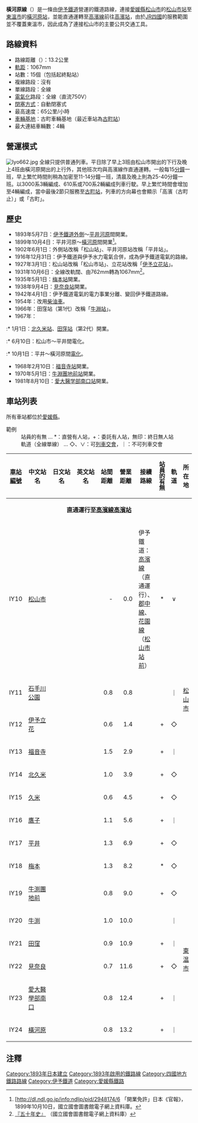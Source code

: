 {{Infobox 鐵道路線
|日文原名 = 横河原線
|平假名 = よこがわらせん
|羅馬拼音 = Yokogawara sen
|路線名稱 = [[File:IYOTETSU_logo.svg|80px]] 橫河原線
|路線顏色 = #00BBEE
|圖片 = Iyo Railway Yokogawara Line.jpg
|圖片大小 = 300px
|圖片說明 = 松山市－石手川公園間行走的{{link-ja|伊予鐵道610系電力動車組|伊予鉄道610系電車|610系}}
|國家 = {{JPN}}
|所在地 = {{JPN}}[[愛媛縣|愛媛縣]]
|起點 = [[松山市站|松山市站]]
|終點 = [[橫河原站|橫河原站]]
|站數 = 15個
|通車 = 1893年5月7日
|全線通車 = 1899年10月4日
|擁有者 = [[伊予鐵道|伊予鐵道]]
|營運者 = 伊予鐵道
|車輛基地 = {{link-ja|古町車輛工場|古町車両工場}}
|路線距離 = 13.2公里
|軌距 = 1,067毫米
|軌道數量 = 
|電氣化方式 = [[直流電|直流電]]750 [[伏特|V]] [[高架電纜|高架電纜]]
|最高速度 = 65公里/小時<ref name="RM256-P39">{{cite magazine | title =特集 残された国鉄型パラダイス 魅惑の千葉・房総 民鉄路線ガイド 小湊鉄道| author=梅原淳 | page =39頁 | magazine=[[レイル・マガジン|Rail Magazine]]|date=2005年1月 | volume=256号 |publisher=[[ネコ・パブリッシング|ネコ・パブリッシング]]}}</ref>
}}
{{伊予鐵道RDT/橫河原線}}

'''橫河原線'''（{{jpn|j=横河原線|hg=よこがわらせん|rm=Yokogawara sen|f=y}}）是一條由[[伊予鐵道|伊予鐵道]]營運的鐵道路線，連接[[愛媛縣|愛媛縣]][[松山市|松山市]]的[[松山市站|松山市站]]至[[東溫市|東溫市]]的[[橫河原站|橫河原站]]，並能直通運轉至[[高濱線|高濱線]]前往[[高濱站_(愛媛縣)|高濱站]]，由於[[JR四國|JR四國]]的服務範圍並不覆蓋東溫市，因此成為了連接松山市的主要公共交通工具。

== 路線資料 ==
* 路線距離（{{link-ja|營業距離|営業キロ}}）：13.2公里
* [[軌距|軌距]]：1067mm
* 站數：15個（包括起終點站）
* 複線路段：沒有
* 單線路段：全線
* [[電氣化鐵路|電氣化]]路段：全線（直流750V）
* [[閉塞_(鐵路)|閉塞方式]]：自動閉塞式
* 最高速度：65公里/小時
* [[車輛基地|車輛基地]]：古町車輛基地（最近車站為[[古町站|古町站]]）
* 最大連結車輛數：4輛

==營運模式==
[[File:Iyo662.jpg|thumb]]
全線只提供普通列車。平日除了早上3班由松山市開出的下行及晚上4班由橫河原開出的上行外，其他班次均與高濱線作直通運轉。一般每15[[分鐘|分鐘]]一班，早上繁忙時間則稍為加密至11-14分鐘一班，清晨及晚上則為25-40分鐘一班。以3000系3輛編成、610系或700系2輛編成列車行駛。早上繁忙時間會增加至4輛編成，當中最後2節只服務至[[古町站|古町站]]，列車的方向幕也會顯示「高濱（古町止）」或「古町」。

== 歷史 ==
* 1893年5月7日：[[伊予鐵道|伊予鐵道]][[松山市站|外側]]～[[平井站|平井河原]]間開業。
* 1899年10月4日：平井河原～[[橫河原站|橫河原]]間開業<ref>[http://dl.ndl.go.jp/info:ndljp/pid/2948174/6 {{Wayback|url=http://dl.ndl.go.jp/info:ndljp/pid/2948174/6 |date=20210320091857 }} 「開業免許」日本《官報》，1899年10月10日，國立國會圖書館電子網上資料庫。</ref>。
* 1902年6月1日：外側站改稱「松山站」、平井河原站改稱「平井站」。
* 1916年12月31日：伊予鐵道與伊予水力電氣合併，成為伊予鐵道電氣的路線。
* 1927年3月1日：松山站改稱「松山市站」、立花站改稱「[[伊予立花站|伊予立花站]]」。
* 1931年10月6日：全線改軌闊、由762mm轉為1067mm<ref>[http://dl.ndl.go.jp/info:ndljp/pid/1109264/103 『五十年史』] {{Wayback|url=http://dl.ndl.go.jp/info:ndljp/pid/1109264/103 |date=20210320094402 }}（國立國會圖書館電子網上資料庫）</ref>。
* 1935年5月1日：[[梅本站|梅本站]]開業。
* 1938年9月4日：[[見奈良站|見奈良站]]開業。
* 1942年4月1日：伊予鐵道電氣的電力事業分離、變回伊予鐵道路線。
* 1954年：改用[[柴油車|柴油車]]。
* 1966年：田窪站（第1代）改稱「[[牛淵站|牛淵站]]」。
* 1967年：
:* 1月1日：[[北久米站|北久米站]]、[[田窪站|田窪站]]（第2代）開業。
:* 6月10日：松山市～平井間電化。
:* 10月1日：平井～橫河原間[[電氣化鐵路|電化]]。
* 1968年2月10日：[[福音寺站|福音寺站]]開業。
* 1970年5月1日：[[牛淵團地前站|牛淵團地前站]]開業。
* 1981年8月10日：[[愛大醫学部南口站|愛大醫学部南口站]]開業。

== 車站列表 ==
所有車站都位於[[愛媛縣|愛媛縣]]。
; 範例
: 站員的有無 … *：直營有人站，+：委託有人站，無印：終日無人站
: 軌道（全線單線） … ◇、∨：可[[列車交會|列車交會]]，｜：不可列車交會
{| class="wikitable" ruls="all"
|-
! [[車站編號|車站編號]]
! style="width: 5em;"|中文站名
! style="width: 5em;"|日文站名
! style="width: 5em;"|英文站名
! style="width: 2.5em;"|站間距離
! style="width: 2.5em;"|營業距離
!接續路線
! style="width: 1em; line-height: 1em;"|站員的有無
! style="width: 1em;"|軌道
!所在地
|- style="border-top:solid 3px #0BE;"
| style="text-align: center;" colspan="10"|{{Color|#8C4|■}}'''直通運行至[[高濱線|高濱線]][[高濱站_(愛媛縣)|高濱站]]'''
|-
!IY10
|[[松山市站|松山市]]
|{{lang|ja|松山市}}
|{{lang|en|Matsuyama City}}
| style="text-align: right;"|-
| style="text-align: right;"|0.0
|伊予鐵道：{{Color|#8C4|■}}[[高濱線|高濱線]]（直通運行）、{{Color|#E62|■}}[[郡中線|郡中線]]、[[花園線|花園線]]（[[松山市站前站|松山市站前]]）
| style="text-align: center;"|*
| style="text-align:center;"|∨
| rowspan="9"|[[松山市|松山市]]
|-
!IY11
|[[石手川公園站|石手川公園]]
|{{lang|ja|石手川公園}}
|{{lang|en|Ishitegawa Park}}
| style="text-align: right;"|0.8
| style="text-align: right;"|0.8
| 
| 
| style="text-align:center;"|｜
|-
!IY12
|[[伊予立花站|伊予立花]]
|{{lang|ja|いよ立花}}
|{{lang|en|Iyo-Tachibana}}
| style="text-align: right;"|0.6
| style="text-align: right;"|1.4
| 
| style="text-align: center;"|+
| style="text-align:center;"|◇
|-
!IY13
|[[福音寺站|福音寺]]
|{{lang|ja|福音寺}}
|{{lang|en|Fukuonji}}
| style="text-align: right;"|1.5
| style="text-align: right;"|2.9
| 
| style="text-align: center;"|+
| style="text-align:center;"|｜
|-
!IY14
|[[北久米站|北久米]]
|{{lang|ja|北久米}}
|{{lang|en|Kita-Kume}}
| style="text-align: right;"|1.0
| style="text-align: right;"|3.9
| 
| style="text-align: center;"|+
| style="text-align:center;"|◇
|-
!IY15
|[[久米站|久米]]
|{{lang|ja|久米}}
|{{lang|en|Kume}}
| style="text-align: right;"|0.6
| style="text-align: right;"|4.5
| 
| style="text-align: center;"|+
| style="text-align:center;"|◇
|-
!IY16
|[[鷹子站|鷹子]]
|{{lang|ja|鷹ノ子}}
|{{lang|en|Takanoko}}
| style="text-align: right;"|1.1
| style="text-align: right;"|5.6
| 
| style="text-align: center;"|+
| style="text-align:center;"|｜
|-
!IY17
|[[平井站_(愛媛縣)|平井]]
|{{lang|ja|平井}}
|{{lang|en|Hirai}}
| style="text-align: right;"|1.3
| style="text-align: right;"|6.9
| 
| style="text-align: center;"|+
| style="text-align:center;"|◇
|-
!IY18
|[[梅本站|梅本]]
|{{lang|ja|梅本}}
|{{lang|en|Umenomoto}}
| style="text-align: right;"|1.3
| style="text-align: right;"|8.2
| 
| style="text-align: center;"|*
| style="text-align:center;"|◇
|-
!IY19
|[[牛渕團地前站|牛渕團地前]]
|{{lang|ja|牛渕団地前}}
|{{lang|en|Ushibuchi-Danchi}}
| style="text-align: right;"|0.8
| style="text-align: right;"|9.0
| 
| style="text-align: center;"|+
| style="text-align:center;"|◇
| rowspan="6"|[[東温市|東温市]]
|-
!IY20
|[[牛渕站|牛渕]]
|{{lang|ja|牛渕}}
|{{lang|en|Ushibuchi}}
| style="text-align: right;"|1.0
| style="text-align: right;"|10.0
| 
| 
| style="text-align:center;"|｜
|-
!IY21
|[[田窪站|田窪]]
|{{lang|ja|田窪}}
|{{lang|en|Tanokubo}}
| style="text-align: right;"|0.9
| style="text-align: right;"|10.9
| 
| style="text-align: center;"|+
| style="text-align:center;"|｜
|-
!IY22
|[[見奈良站|見奈良]]
|{{lang|ja|見奈良}}
|{{lang|en|Minara}}
| style="text-align: right;"|0.7
| style="text-align: right;"|11.6
| 
| style="text-align: center;"|+
| style="text-align:center;"|◇
|-
!IY23
|[[愛大醫學部南口站|愛大醫學部南口]]
|{{lang|ja|愛大医学部南口}}
|{{lang|en|Ehime Univ. Hospital}}
| style="text-align: right;"|0.8
| style="text-align: right;"|12.4
| 
| style="text-align: center;"|+
| style="text-align:center;"|｜
|-
!IY24
|[[橫河原站|橫河原]]
|{{lang|ja|横河原}}
|{{lang|en|Yokogawara}}
| style="text-align: right;"|0.8
| style="text-align: right;"|13.2
| 
| style="text-align: center;"|+
| style="text-align:center;"|｜
|}

==注釋==
{{reflist}}

{{伊予鐵道}}
{{伊予鐵道橫河原線}}
{{Portal bar|日本|愛媛|鐵路|日本鐵路}}
[[Category:1893年日本建立|Category:1893年日本建立]]
[[Category:1893年啟用的鐵路線|Category:1893年啟用的鐵路線]]
[[Category:四國地方鐵路路線|Category:四國地方鐵路路線]]
[[Category:伊予鐵道|Category:伊予鐵道]]
[[Category:愛媛縣鐵路|Category:愛媛縣鐵路]]
{{Commons|Category:Iyotetsu Yokogawara Line}}
{{DEFAULTSORT:Yokogawara Line}}